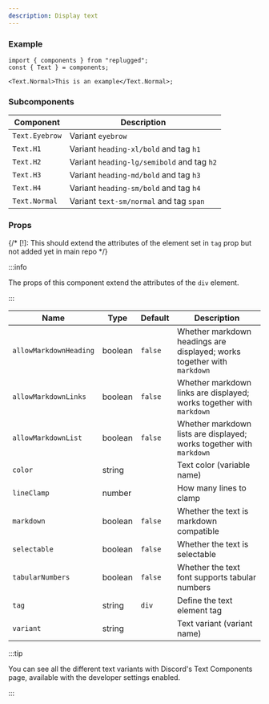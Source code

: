 ```yaml
---
description: Display text
---
```


### Example

```tsx
import { components } from "replugged";
const { Text } = components;

<Text.Normal>This is an example</Text.Normal>;
```

### Subcomponents

| Component      | Description                                |
| -------------- | ------------------------------------------ |
| `Text.Eyebrow` | Variant `eyebrow`                          |
| `Text.H1`      | Variant `heading-xl/bold` and tag `h1`     |
| `Text.H2`      | Variant `heading-lg/semibold` and tag `h2` |
| `Text.H3`      | Variant `heading-md/bold` and tag `h3`     |
| `Text.H4`      | Variant `heading-sm/bold` and tag `h4`     |
| `Text.Normal`  | Variant `text-sm/normal` and tag `span`    |

### Props

{/* [!]: This should extend the attributes of the element set in `tag` prop but not added yet in main repo */}

:::info

The props of this component extend the attributes of the `div` element.

:::

| Name                   | Type    | Default | Description                                                             |
| ---------------------- | ------- | ------- | ----------------------------------------------------------------------- |
| `allowMarkdownHeading` | boolean | `false` | Whether markdown headings are displayed; works together with `markdown` |
| `allowMarkdownLinks`   | boolean | `false` | Whether markdown links are displayed; works together with `markdown`    |
| `allowMarkdownList`    | boolean | `false` | Whether markdown lists are displayed; works together with `markdown`    |
| `color`                | string  |         | Text color (variable name)                                              |
| `lineClamp`            | number  |         | How many lines to clamp                                                 |
| `markdown`             | boolean | `false` | Whether the text is markdown compatible                                 |
| `selectable`           | boolean | `false` | Whether the text is selectable                                          |
| `tabularNumbers`       | boolean | `false` | Whether the text font supports tabular numbers                          |
| `tag`                  | string  | `div`   | Define the text element tag                                             |
| `variant`              | string  |         | Text variant (variant name)                                             |

:::tip

You can see all the different text variants with Discord's Text Components page, available with the
developer settings enabled.

:::
